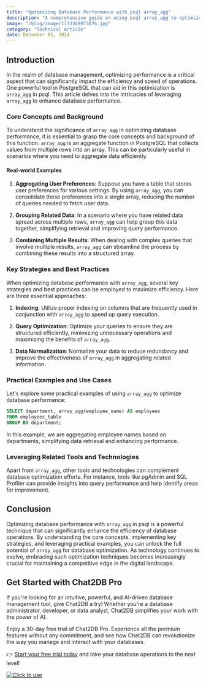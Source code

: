 ```yaml
---
title: "Optimizing Database Performance with psql array_agg"
description: "A comprehensive guide on using psql array_agg to optimize database performance, with real-world examples and best practices."
image: "/blog/image/1733368973076.jpg"
category: "Technical Article"
date: December 05, 2024
---
```


## Introduction

In the realm of database management, optimizing performance is a critical aspect that can significantly impact the efficiency and speed of operations. One powerful tool in PostgreSQL that can aid in this optimization is `array_agg` in psql. This article delves into the intricacies of leveraging `array_agg` to enhance database performance.

### Core Concepts and Background

To understand the significance of `array_agg` in optimizing database performance, it is essential to grasp the core concepts and background of this function. `array_agg` is an aggregate function in PostgreSQL that collects values from multiple rows into an array. This can be particularly useful in scenarios where you need to aggregate data efficiently.

#### Real-world Examples

1. **Aggregating User Preferences**: Suppose you have a table that stores user preferences for various settings. By using `array_agg`, you can consolidate these preferences into a single array, reducing the number of queries needed to fetch user data.

2. **Grouping Related Data**: In a scenario where you have related data spread across multiple rows, `array_agg` can help group this data together, simplifying retrieval and improving query performance.

3. **Combining Multiple Results**: When dealing with complex queries that involve multiple results, `array_agg` can streamline the process by combining these results into a structured array.

### Key Strategies and Best Practices

When optimizing database performance with `array_agg`, several key strategies and best practices can be employed to maximize efficiency. Here are three essential approaches:

1. **Indexing**: Utilize proper indexing on columns that are frequently used in conjunction with `array_agg` to speed up query execution.

2. **Query Optimization**: Optimize your queries to ensure they are structured efficiently, minimizing unnecessary operations and maximizing the benefits of `array_agg`.

3. **Data Normalization**: Normalize your data to reduce redundancy and improve the effectiveness of `array_agg` in aggregating related information.

### Practical Examples and Use Cases

Let's explore some practical examples of using `array_agg` to optimize database performance:

```sql
SELECT department, array_agg(employee_name) AS employees
FROM employees_table
GROUP BY department;
```

In this example, we are aggregating employee names based on departments, simplifying data retrieval and enhancing performance.

### Leveraging Related Tools and Technologies

Apart from `array_agg`, other tools and technologies can complement database optimization efforts. For instance, tools like pgAdmin and SQL Profiler can provide insights into query performance and help identify areas for improvement.

## Conclusion

Optimizing database performance with `array_agg` in psql is a powerful technique that can significantly enhance the efficiency of database operations. By understanding the core concepts, implementing key strategies, and leveraging practical examples, you can unlock the full potential of `array_agg` for database optimization. As technology continues to evolve, embracing such optimization techniques becomes increasingly crucial for maintaining a competitive edge in the digital landscape.

## Get Started with Chat2DB Pro

If you're looking for an intuitive, powerful, and AI-driven database management tool, give Chat2DB a try! Whether you're a database administrator, developer, or data analyst, Chat2DB simplifies your work with the power of AI.

Enjoy a 30-day free trial of Chat2DB Pro. Experience all the premium features without any commitment, and see how Chat2DB can revolutionize the way you manage and interact with your databases.

👉 [Start your free trial today](https://chat2db.ai/pricing) and take your database operations to the next level!


[![Click to use](/image/blog/bg/chat2db.jpg)](https://app.chat2db-ai.com/)
